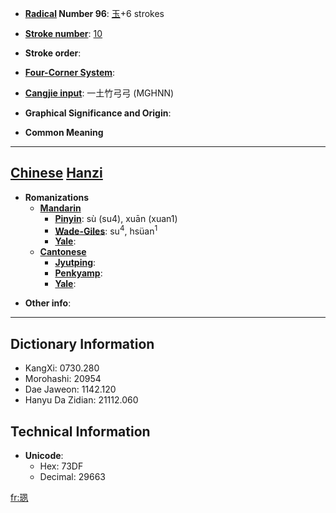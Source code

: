 * '''[[Wiktionary:Chinese radical index| Radical]] Number 96''': [[Wiktionary:Chinese radical index 玉|玉]]+6 strokes

* '''[[Wiktionary:Chinese total strokes index|Stroke number]]''': [[Wiktionary:Chinese total strokes index 10|10]]

* '''Stroke order''': 

* '''[[Wiktionary:Chinese four corner index|Four-Corner System]]''': 

* '''[[Wiktionary:Chinese Cangjie index|Cangjie input]]''': 一土竹弓弓 (MGHNN)

* '''Graphical Significance and Origin''': 

* '''Common Meaning'''

----

== [[Chinese]] [[Hanzi]] ==

* '''Romanizations'''
** '''[[Mandarin]]'''
*** '''[[Pinyin]]''': sù (su4), xuān (xuan1)
*** '''[[Wade-Giles]]''': su<sup>4</sup>, hsüan<sup>1</sup>
*** '''[[Yale]]''': 
** '''[[Cantonese]]'''
*** '''[[Jyutping]]''':
*** '''[[Penkyamp]]''': 
*** '''[[Yale]]''': 

* '''Other info''': 

----

== Dictionary Information ==

* KangXi: 0730.280
* Morohashi: 20954
* Dae Jaweon: 1142.120
* Hanyu Da Zidian: 21112.060

== Technical Information ==

* '''Unicode''':
** Hex: 73DF
** Decimal: 29663

[[fr:珟]]